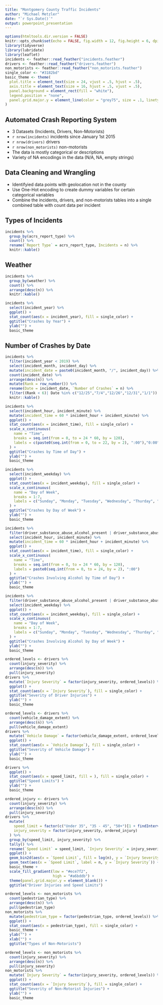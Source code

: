 ```yaml
---
title: "Montgomery County Traffic Incidents"
author: "Michael Metzler"
date: "`r Sys.Date()`"
output: powerpoint_presentation
---
```


```r
options(htmltools.dir.version = FALSE)
knitr::opts_chunk$set(echo = FALSE, fig.width = 12, fig.height = 6, dpi = 300)
library(tidyverse)
library(lubridate)
library(leaflet)
incidents <- feather::read_feather("incidents.feather")
drivers <- feather::read_feather("drivers.feather")
non_motorists <- feather::read_feather("non_motorists.feather")
single_color <- "#3182bd"
basic_theme <- theme(
  plot.title = element_text(size = 24, vjust = .5, hjust = .5),
  axis.title = element_text(size = 16, hjust = .5, vjust = .5),
  panel.background = element_rect(fill = "white"),
  legend.position = "none",
  panel.grid.major.y = element_line(color = "grey75", size = .1, linetype = "solid")
)
```

## Automated Crash Reporting System

- 3 Datasets (Incidents, Drivers, Non-Motorists)
- `r nrow(incidents)` incidents since January 1st 2015
- `r nrow(drivers)` drivers
- `r nrow(non_motorists)` non-motorists
- The data is mostly categorical or descriptions
- Variety of NA encodings in the data (N/A, NA, empty strings)

## Data Cleaning and Wrangling

- Identifyied data points with geolocation not in the county
- Use One-Hot encoding to create dummy variables for certain categorical variables
- Combine the incidents, drivers, and non-motorists tables into a single combined table with count data per incident


## Types of Incidents

```r
incidents %>%
  group_by(acrs_report_type) %>%
  count() %>%
  rename(`Report Type` = acrs_report_type, Incidents = n) %>%
  knitr::kable()
```

## Weather

```r
incidents %>%
  group_by(weather) %>%
  count() %>%
  arrange(desc(n)) %>%
  knitr::kable()
```

```r
incidents %>%
  select(incident_year) %>%
  ggplot() +
  stat_count(aes(x = incident_year), fill = single_color) +
  ggtitle("Crashes by Year") +
  ylab("") +
  basic_theme
```

## Number of Crashes by Date
```r
incidents %>%
  filter(incident_year < 2019) %>%
  select(incident_month, incident_day) %>%
  mutate(incident_date = paste0(incident_month, "/", incident_day)) %>%
  count(incident_date) %>%
  arrange(desc(n)) %>%
  mutate(Rank = row_number()) %>%
  rename(Date = incident_date, `Number of Crashes` = n) %>%
  filter((Rank < 6)| Date %in% c("12/25","7/4","12/26","12/31","1/1"))  %>%
  knitr::kable()
```

```r
incidents %>%
  select(incident_hour, incident_minute) %>%
  mutate(incident_time = 60 * incident_hour + incident_minute) %>%
  ggplot() +
  stat_count(aes(x = incident_time), fill = single_color) +
  scale_x_continuous(
    name = "Time",
    breaks = seq.int(from = 0, to = 24 * 60, by = 120),
    labels = c(paste0(seq.int(from = 0, to = 22, by = 2), ":00"),"0:00")
  ) +
  ggtitle("Crashes by Time of Day") +
  ylab("") +
  basic_theme
```

```r
incidents %>%
  select(incident_weekday) %>%
  ggplot() +
  stat_count(aes(x = incident_weekday), fill = single_color) +
  scale_x_continuous(
    name = "Day of Week",
    breaks = 1:7,
    labels = c("Sunday", "Monday", "Tuesday", "Wednesday", "Thurday", "Friday", "Saturday")
  ) +
  ggtitle("Crashes by Day of Week") +
  ylab("") +
  basic_theme
```

```r
incidents %>%
  filter(driver_substance_abuse_alcohol_present | driver_substance_abuse_alcohol_contributed) %>%
  select(incident_hour, incident_minute) %>%
  mutate(incident_time = 60 * incident_hour + incident_minute) %>%
  ggplot() +
  stat_count(aes(x = incident_time), fill = single_color) +
  scale_x_continuous(
    name = "Time",
    breaks = seq.int(from = 0, to = 24 * 60, by = 120),
    labels = paste0(seq.int(from = 0, to = 24, by = 2), ":00")
  ) +
  ggtitle("Crashes Involving Alcohol by Time of Day") +
  ylab("") +
  basic_theme
```

```r
incidents %>%
  filter(driver_substance_abuse_alcohol_present | driver_substance_abuse_alcohol_contributed) %>%
  select(incident_weekday) %>%
  ggplot() +
  stat_count(aes(x = incident_weekday), fill = single_color) +
  scale_x_continuous(
    name = "Day of Week",
    breaks = 1:7,
    labels = c("Sunday", "Monday", "Tuesday", "Wednesday", "Thurday", "Friday", "Saturday")
  ) +
  ggtitle("Crashes Involving Alcohol by Day of Week") +
  ylab("") +
  basic_theme
```

```r
ordered_levels <- drivers %>%
  count(injury_severity) %>%
  arrange(desc(n)) %>%
  pull(injury_severity)
drivers %>%
  mutate(`Injury Severity` = factor(injury_severity, ordered_levels)) %>%
  ggplot() +
  stat_count(aes(x = `Injury Severity`), fill = single_color) +
  ggtitle("Severity of Driver Injuries") +
  ylab("") +
  basic_theme
```

```r
ordered_levels <- drivers %>%
  count(vehicle_damage_extent) %>%
  arrange(desc(n)) %>%
  pull(vehicle_damage_extent)
drivers %>%
  mutate(`Vehicle Damage` = factor(vehicle_damage_extent, ordered_levels)) %>%
  ggplot() +
  stat_count(aes(x = `Vehicle Damage`), fill = single_color) +
  ggtitle("Severity of Vehicle Damage") +
  ylab("") +
  basic_theme
```

```r
drivers %>%
  ggplot() +
  stat_count(aes(x = speed_limit, fill = ), fill = single_color) +
  ggtitle("Speed Limits") +
  ylab("") +
  basic_theme
```

```r
ordered_injury <- drivers %>%
  count(injury_severity) %>%
  arrange(desc(n)) %>%
  pull(injury_severity)
drivers %>%
  mutate(
    speed_limit = factor(c("Under 35", "35 - 45", "50+")[1 + findInterval(speed_limit, c(31, 46))], levels = c("Under 35", "35 - 45", "50+")),
    injury_severity = factor(injury_severity, ordered_injury)
  ) %>%
  group_by(speed_limit, injury_severity) %>%
  tally() %>%
  rename(`Speed Limit` = speed_limit, `Injury Severity` = injury_severity) %>%
  ggplot() +
  geom_bin2d(aes(x = `Speed Limit`, fill = log(n), y = `Injury Severity`)) +
  geom_text(aes(x = `Speed Limit`, label = n, y = `Injury Severity`)) +
  basic_theme +
  scale_fill_gradient(low = "#ece7f2",
                      high = "#a6bddb") +
  theme(panel.grid.major.y = element_blank()) +
  ggtitle("Driver Injuries and Speed Limits")
```

```r
ordered_levels <- non_motorists %>%
  count(pedestrian_type) %>%
  arrange(desc(n)) %>%
  pull(pedestrian_type)
non_motorists %>%
  mutate(pedestrian_type = factor(pedestrian_type, ordered_levels)) %>%
  ggplot() +
  stat_count(aes(x = pedestrian_type), fill = single_color) +
  basic_theme +
  ylab("") +
  xlab("") +
  ggtitle("Types of Non-Motorists")
```

```r
ordered_levels <- non_motorists %>%
  count(injury_severity) %>%
  arrange(desc(n)) %>%
  pull(injury_severity)
non_motorists %>%
  mutate(`Injury Severity` = factor(injury_severity, ordered_levels)) %>%
  ggplot() +
  stat_count(aes(x = `Injury Severity`), fill = single_color) +
  ggtitle("Severity of Non-Motorist Injuries") +
  ylab("") +
  basic_theme
```